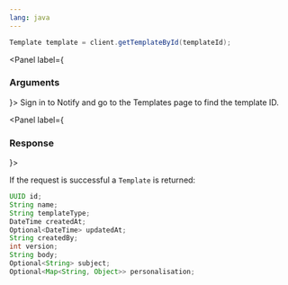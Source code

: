 ```yaml
---
lang: java
---
```


```java
Template template = client.getTemplateById(templateId);
```

<Panel label={<H3 appearAs={H5}>Arguments</H3>}>
  <Parameters>
    <Parameter required name="templateId" kind="String">
      Sign in to Notify and go to the Templates page to find the template
      ID.
    </Parameter>
  </Parameters>
</Panel>

<Panel label={<H3 appearAs={H5}>Response</H3>}>

If the request is successful a `Template` is returned:

```java
UUID id;
String name;
String templateType;
DateTime createdAt;
Optional<DateTime> updatedAt;
String createdBy;
int version;
String body;
Optional<String> subject;
Optional<Map<String, Object>> personalisation;
```

</Panel>
